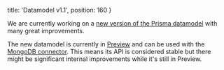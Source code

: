 
  title: 'Datamodel v1.1',
  position: 160
}

<Info>

We are currently working on a [new version of the Prisma datamodel](https://github.com/prisma/prisma/issues/3408) with many great improvements.

The new datamodel is currently in [Preview](oje2#preview-vs-final) and can be used with the [MongoDB connector](b6o5). This means its API is considered stable but there might be significant internal improvements while it's still in Preview.

</Info>